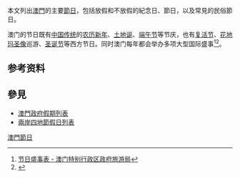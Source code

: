 {{Missing information|根据已有来源和其他书籍扩充}}
本文列出[[澳門|澳門]]的主要[[節日|節日]]，包括放假和不放假的紀念日、節日，以及常見的民俗節日。

澳门的节日既有[[中国传统节日|中国传统]]的[[农历新年|农历新年]]、[[土地诞|土地诞]]、[[端午节|端午节]]等节庆，也有[[复活节|复活节]]、[[玫瑰聖母堂_(澳門)|花地玛圣像]]巡游、[[圣诞节|圣诞节]]等西方节日。同时澳门每年都会举办多项大型国际盛事<ref>[https://www.macaotourism.gov.mo/events/calendar 节日盛事表 - 澳门特别行政区政府旅游局]{{zh}}</ref><ref>{{Cite web |url=https://publicholidays.asia/macau/zh/2019-dates/ |title=2019年澳門公眾假期 - PublicHolidays.asia |accessdate=2019-12-17 |archive-date=2019-12-17 |archive-url=https://web.archive.org/web/20191217211650/https://publicholidays.asia/macau/zh/2019-dates/ |dead-url=no }}</ref>。

==参考资料==
{{reflist}}

{{Feriados de Macau}}

==參見==
*[[澳門政府假期列表|澳門政府假期列表]]
*[[兩岸四地節假日列表|兩岸四地節假日列表]]

{{亚洲题目|節日}}

[[Category:澳門節日|]]
